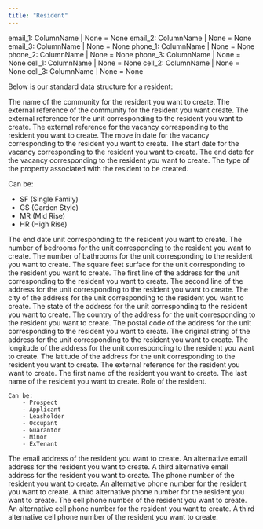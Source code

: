 ```yaml
---
title: "Resident"
---
```


email_1: ColumnName | None = None
email_2: ColumnName | None = None
email_3: ColumnName | None = None
phone_1: ColumnName | None = None
phone_2: ColumnName | None = None
phone_3: ColumnName | None = None
cell_1: ColumnName | None = None
cell_2: ColumnName | None = None
cell_3: ColumnName | None = None


Below is our standard data structure for a resident:



<ParamField body="community_name" type="string" default="none">
  The name of the community for the resident you want to create.
</ParamField>

<ParamField body="community_external_ref" type="string" default="none">
  The external reference of the community for the resident you want create.
</ParamField>

<ParamField body="unit_external_ref" type="string" default="none">
  The external reference for the unit corresponding to the resident you want to create.
</ParamField>

<ParamField body="lease_external_ref" type="string" default="none">
  The external reference for the vacancy corresponding to the resident you want to create.
</ParamField>

<ParamField body="move_in_date" type="date">
  The move in date for the vacancy corresponding to the resident you want to create.
</ParamField>

<ParamField body="lease_start_date" type="string" default="none">
    The start date for the vacancy corresponding to the resident you want to create.
</ParamField>

<ParamField body="lease_end_date" type="string" default="none">
    The end date for the vacancy corresponding to the resident you want to create.
</ParamField>

<ParamField body="property_type" type="string">
  The type of the property associated with the resident to be created.

  Can be:
  - SF (Single Family)
  - GS (Garden Style)
  - MR (Mid Rise)
  - HR (High Rise)
</ParamField>

<ParamField body="construction_year" type="string" default="none">
    The end date unit corresponding to the resident you want to create.
</ParamField>

<ParamField body="number_of_bedrooms" type="string" default="none">
  The number of bedrooms for the unit corresponding to the resident you want to create.
</ParamField>

<ParamField body="number_of_bathrooms" type="string" default="none">
    The number of bathrooms for the unit corresponding to the resident you want to create.
</ParamField>

<ParamField body="sqft" type="float">
  The square feet surface for the unit corresponding to the resident you want to create.
</ParamField>

<ParamField body="address_1" type="string" default="none">
  The first line of the address for the unit corresponding to the resident you want to create.
</ParamField>

<ParamField body="address_2" type="string" default="none">
  The second line of the address for the unit corresponding to the resident you want to create.
</ParamField>

<ParamField body="city" type="string" default="none">
  The city of the address for the unit corresponding to the resident you want to create.
</ParamField>

<ParamField body="state" type="string" default="none">
  The state of the address for the unit corresponding to the resident you want to create.
</ParamField>

<ParamField body="country" type="string" default="none">
  The country of the address for the unit corresponding to the resident you want to create.
</ParamField>

<ParamField body="postal_code" type="string" default="none">
  The postal code of the address for the unit corresponding to the resident you want to create.
</ParamField>

<ParamField body="original_string" type="string" default="none">
  The original string of the address for the unit corresponding to the resident you want to create.
</ParamField>

<ParamField body="longitude" type="string" default="none">
  The longitude of the address for the unit corresponding to the resident you want to create.
</ParamField>

<ParamField body="latitude" type="string" default="none">
  The latitude of the address for the unit corresponding to the resident you want to create.
</ParamField>

<ParamField body="customer_external_ref" type="string" default="none">
  The external reference for the resident you want to create.
</ParamField>

<ParamField body="first_name" type="string" default="none">
  The first name of the resident you want to create.
</ParamField>

<ParamField body="last_name" type="string" default="none">
    The last name of the resident you want to create.
</ParamField>

<ParamField body="role" type="string" default="none">
    Role of the resident.

    Can be:
        - Prospect
        - Applicant
        - Leasholder
        - Occupant
        - Guarantor
        - Minor
        - ExTenant
</ParamField>

<ParamField body="email_1" type="string" default="none">
    The email address of the resident you want to create.
</ParamField>

<ParamField body="email_2" type="string" default="none">
    An alternative email address for the resident you want to create.
</ParamField>

<ParamField body="email_3" type="string" default="none">
    A third alternative email address for the resident you want to create.
</ParamField>

<ParamField body="phone_1" type="string" default="none">
    The phone number of the resident you want to create.
</ParamField>

<ParamField body="phone_2" type="string" default="none">
    An alternative phone number for the resident you want to create.
</ParamField>

<ParamField body="phone_3" type="string" default="none">
    A third alternative phone number for the resident you want to create.
</ParamField>

<ParamField body="cell_1" type="string" default="none">
    The cell phone number of the resident you want to create.
</ParamField>

<ParamField body="cell_2" type="string" default="none">
    An alternative cell phone number for the resident you want to create.
</ParamField>

<ParamField body="cell_3" type="string" default="none">
    A third alternative cell phone number of the resident you want to create.
</ParamField>
